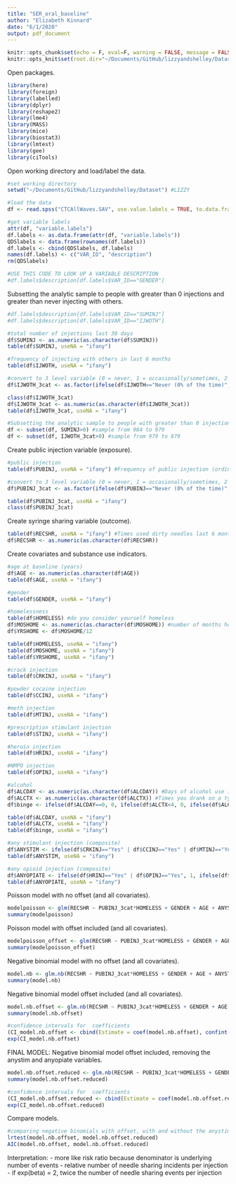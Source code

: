 ```yaml
---
title: "SER_oral_baseline"
author: "Elizabeth Kinnard"
date: "6/1/2020"
output: pdf_document
---
```


```r
knitr::opts_chunk$set(echo = F, eval=F, warning = FALSE, message = FALSE, global.par=TRUE)
knitr::opts_knit$set(root.dir="~/Documents/GitHub/lizzyandshelley/Dataset")
```

Open packages.
```r
library(here)
library(foreign)
library(labelled)
library(dplyr)
library(reshape2)
library(lme4)
library(MASS)
library(mice)
library(biostat3)
library(lmtest)
library(gee)
library(ciTools)
```

Open working directory and load/label the data.
```r
#set working directory
setwd("~/Documents/GitHub/lizzyandshelley/Dataset") #LIZZY

#load the data
df <- read.spss("CTCAllWaves.SAV", use.value.labels = TRUE, to.data.frame=TRUE)

#get variable labels
attr(df, "variable.labels")
df.labels <- as.data.frame(attr(df, "variable.labels"))
QDSlabels <- data.frame(rownames(df.labels))
df.labels <- cbind(QDSlabels, df.labels)
names(df.labels) <- c("VAR_ID", "description")
rm(QDSlabels)

#USE THIS CODE TO LOOK UP A VARIABLE DESCRIPTION
#df.labels$description[df.labels$VAR_ID=="GENDER"]
```

Subsetting the analytic sample to people with greater than 0 injections and greater than never injecting with others. 
```r
#df.labels$description[df.labels$VAR_ID=="SUMINJ"]
#df.labels$description[df.labels$VAR_ID=="IJWOTH"]

#total number of injections last 30 days
df$SUMINJ <- as.numeric(as.character(df$SUMINJ))
table(df$SUMINJ, useNA = "ifany")

#frequency of injecting with others in last 6 months
table(df$IJWOTH, useNA = "ifany")

#convert to 3 level variable (0 = never, 1 = occasionally/sometimes, 2 = usually/always)
df$IJWOTH_3cat <- as.factor(ifelse(df$IJWOTH=="Never (0% of the time)", 0, ifelse(df$IJWOTH=="Occasionally (less than 25% of the time)" | df$IJWOTH=="Sometimes (25% to 74% of the time)", 1, ifelse(df$IJWOTH=="Usually (75% to 99% of the time)" | df$IJWOTH=="Always (100% of the time)", 2, NA))))

class(df$IJWOTH_3cat)
df$IJWOTH_3cat <- as.numeric(as.character(df$IJWOTH_3cat))
table(df$IJWOTH_3cat, useNA = "ifany")

#Subsetting the analytic sample to people with greater than 0 injections and greater than never injecting with others. 
df <- subset(df, SUMINJ>0) #sample from 984 to 979
df <- subset(df, IJWOTH_3cat>0) #sample from 979 to 879
```

Create public injection variable (exposure).
```r
#public injection
table(df$PUBINJ, useNA = "ifany") #Frequency of public injection (ordinal)

#convert to 3 level variable (0 = never, 1 = occasionally/sometimes, 2 = usually/always)
df$PUBINJ_3cat <- as.factor(ifelse(df$PUBINJ=="Never (0% of the time)", 0, ifelse(df$PUBINJ=="Occasionally (less than 25% of the time)" | df$PUBINJ=="Sometimes (25% to 74% of the time)", 1, ifelse(df$PUBINJ=="Usually (75% to 99% of the time)" | df$PUBINJ=="Always (100% of the time)", 2, NA))))

table(df$PUBINJ_3cat, useNA = "ifany") 
class(df$PUBINJ_3cat)
```

Create syringe sharing variable (outcome).
```r
table(df$RECSHR, useNA = "ifany") #Times used dirty needles last 6 months
df$RECSHR <- as.numeric(as.character(df$RECSHR))
```

Create covariates and substance use indicators.
```r
#age at baseline (years)
df$AGE <- as.numeric(as.character(df$AGE))
table(df$AGE, useNA = "ifany")

#gender
table(df$GENDER, useNA = "ifany")

#homelessness
table(df$HOMELESS) #do you consider yourself homeless 
df$MOSHOME <- as.numeric(as.character(df$MOSHOME)) #number of months homeless
df$YRSHOME <- df$MOSHOME/12

table(df$HOMELESS, useNA = "ifany")
table(df$MOSHOME, useNA = "ifany")
table(df$YRSHOME, useNA = "ifany")

#crack injection
table(df$CRKINJ, useNA = "ifany")

#powder cocaine injection
table(df$CCINJ, useNA = "ifany")

#meth injection
table(df$MTINJ, useNA = "ifany")

#prescription stimulant injection
table(df$STINJ, useNA = "ifany")

#heroin injection
table(df$HRINJ, useNA = "ifany")

#NMPO injection
table(df$OPINJ, useNA = "ifany")

#alcohol
df$ALCDAY <- as.numeric(as.character(df$ALCDAY)) #Days of alcohol use in last 30 days
df$ALCTX <- as.numeric(as.character(df$ALCTX)) #Times you drank on a typical day
df$binge <- ifelse(df$ALCDAY==0, 0, ifelse(df$ALCTX<4, 0, ifelse(df$ALCTX>3, 1, NA))) #binge alcohol on a typical day (>3 drinks)

table(df$ALCDAY, useNA = "ifany")
table(df$ALCTX, useNA = "ifany")
table(df$binge, useNA = "ifany")

#any stimulant injection (composite)
df$ANYSTIM <- ifelse(df$CRKINJ=="Yes" | df$CCINJ=="Yes" | df$MTINJ=="Yes" | df$STINJ=="Yes", 1, ifelse(df$CRKINJ=="No" & df$CCINJ=="No" & df$MTINJ=="No" & df$STINJ=="No", 0, NA))
table(df$ANYSTIM, useNA = "ifany")

#any opioid injection (composite)
df$ANYOPIATE <- ifelse(df$HRINJ=="Yes" | df$OPINJ=="Yes", 1, ifelse(df$HRINJ=="No" & df$OPINJ=="No", 0, NA))
table(df$ANYOPIATE, useNA = "ifany")
```

Poisson model with no offset (and all covariates).
```r
modelpoisson <- glm(RECSHR ~ PUBINJ_3cat*HOMELESS + GENDER + AGE + ANYSTIM + ANYOPIATE, family = "poisson", data = df, na.action = na.omit)
summary(modelpoisson)
```

Poisson model with offset included (and all covariates).
```r
modelpoisson_offset <- glm(RECSHR ~ PUBINJ_3cat*HOMELESS + GENDER + AGE + ANYSTIM + ANYOPIATE, family = "poisson", offset = log(df$SUMINJ), data = df, na.action = na.omit)
summary(modelpoisson_offset)
```

Negative binomial model with no offset (and all covariates).
```r
model.nb <- glm.nb(RECSHR ~ PUBINJ_3cat*HOMELESS + GENDER + AGE + ANYSTIM + ANYOPIATE, data = df, na.action = na.omit)
summary(model.nb)
```

Negative binomial model offset included (and all covariates).
```r
model.nb.offset <- glm.nb(RECSHR ~ PUBINJ_3cat*HOMELESS + GENDER + AGE + ANYSTIM + ANYOPIATE + offset(log(df$SUMINJ)), data = df, na.action = na.omit)
summary(model.nb.offset)

#confidence intervals for  coefficients
(CI_model.nb.offset <- cbind(Estimate = coef(model.nb.offset), confint(model.nb.offset)))
exp(CI_model.nb.offset)
```

FINAL MODEL: Negative binomial model offset included, removing the anystim and anyopiate variables.
```r
model.nb.offset.reduced <- glm.nb(RECSHR ~ PUBINJ_3cat*HOMELESS + GENDER + AGE + offset(log(df$SUMINJ)), data = df, na.action = na.omit)
summary(model.nb.offset.reduced)

#confidence intervals for  coefficients
(CI_model.nb.offset.reduced <- cbind(Estimate = coef(model.nb.offset.reduced), confint(model.nb.offset.reduced)))
exp(CI_model.nb.offset.reduced)
```

Compare models.
```r
#comparing negative binomials with offset, with and without the anystim and anyopiate variables
lrtest(model.nb.offset, model.nb.offset.reduced)
AIC(model.nb.offset, model.nb.offset.reduced)
```

Interpretation:
- more like risk ratio because denominator is underlying number of events
- relative number of needle sharing incidents per injection 
- if exp(beta) = 2, twice the number of needle sharing events per injection 
